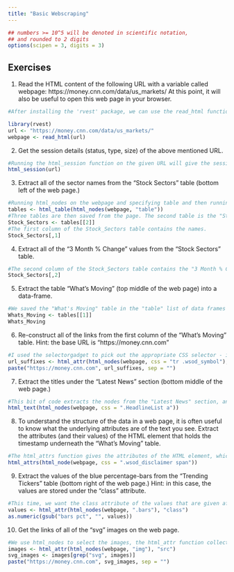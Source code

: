 ```yaml
---
title: "Basic Webscraping"
---
```


<style type="text/css">
.table {

    width: 80%;
    margin-left:10%; 
    margin-right:10%;
}
</style>
```r
## numbers >= 10^5 will be denoted in scientific notation,
## and rounded to 2 digits
options(scipen = 3, digits = 3)
```



## Exercises

1. Read the HTML content of the following URL with a variable called webpage: https://money.cnn.com/data/us_markets/ At this point, it will also be useful to open this web page in your browser.
```r
#After installing the 'rvest' package, we can use the read_html function on the the given url to save the content of the URL.

library(rvest)
url <- "https://money.cnn.com/data/us_markets/"
webpage <- read_html(url)
```
2. Get the session details (status, type, size) of the above mentioned URL.
```r
#Running the html_session function on the given URL will give the session details.
html_session(url)
```
3. Extract all of the sector names from the “Stock Sectors” table (bottom left of the web page.)
```r
#Running html_nodes on the webpage and specifying table and then running html_table on the nodes gives data frames containing the data on the webpage. 
tables <- html_table(html_nodes(webpage, "table"))
#Three tables are then saved from the page. The second table is the "Stock Sectors" table, so we can then select that one.
Stock_Sectors <- tables[[2]]
#The first column of the Stock_Sectors table contains the names.
Stock_Sectors[,1]
```
4. Extract all of the “3 Month % Change” values from the “Stock Sectors” table.
```r
#The second column of the Stock_Sectors table contains the "3 Month % Change" values.
Stock_Sectors[,2]
```
5. Extract the table “What’s Moving” (top middle of the web page) into a data-frame.
```r
#We saved the "What's Moving" table in the "table" list of data frames above. It is the first table in the list.
Whats_Moving <- tables[[1]]
Whats_Moving
```
6. Re-construct all of the links from the first column of the “What’s Moving” table.
Hint: the base URL is “https://money.cnn.com”
```r
#I used the selectorgadget to pick out the appropriate CSS selector - in this case it is "tr .wsod_symbol" - and the "href" attribute combined with the base URL recreates the links.
url_suffixes <- html_attr(html_nodes(webpage, css = "tr .wsod_symbol"), "href")
paste("https://money.cnn.com", url_suffixes, sep = "")
```
7. Extract the titles under the “Latest News” section (bottom middle of the web page.)
```r
#This bit of code extracts the nodes from the "Latest News" section, and the html_text function extracts the titles.
html_text(html_nodes(webpage, css = ".HeadlineList a"))
```
8. To understand the structure of the data in a web page, it is often useful to know what the underlying attributes are of the text you see.
Extract the attributes (and their values) of the HTML element that holds the timestamp underneath the “What’s Moving” table.
```r
#The html_attrs function gives the attributes of the HTML element, which is selected using the SelectorGadget app to find the appropriate css selector.
html_attrs(html_node(webpage, css = ".wsod_disclaimer span"))

```
9. Extract the values of the blue percentage-bars from the “Trending Tickers” table (bottom right of the web page.)
Hint: in this case, the values are stored under the “class” attribute.
```r
#This time, we want the class attribute of the values that are given after selecting for ".bars" (found using SelectorGadget). This returns a vector of strings with values "bars pctX" where X is the percentage value of the bar. Then the "bars pct" is removed to give just a vector of the values.
values <- html_attr(html_nodes(webpage, ".bars"), "class")
as.numeric(gsub("bars pct", "", values))
```
10. Get the links of all of the “svg” images on the web page.

```r
#We use html_nodes to select the images, the html_attr function collects the url extensions of the images. Then the images that have a .svg file type are selected, and their urls are collected.
images <- html_attr(html_nodes(webpage, "img"), "src")
svg_images <- images[grep("svg", images)]
paste("https://money.cnn.com", svg_images, sep = "")
```